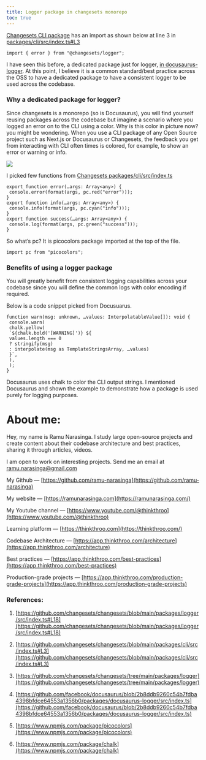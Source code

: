 ```yaml
---
title: Logger package in changesets monorepo
toc: true
---
```


[Changesets CLI package](https://github.com/changesets/changesets/blob/main/packages/cli/src/index.ts#L3) has an import as shown below at line 3 in [packages/cli/src/index.ts#L3](https://github.com/changesets/changesets/blob/main/packages/cli/src/index.ts#L3)

```plaintext
import { error } from "@changesets/logger";
```

I have seen this before, a dedicated package just for logger, [in docusaurus-logger](https://github.com/facebook/docusaurus/blob/2b8ddb9260c54b7fdba4398bfdce64553a1356b0/packages/docusaurus-logger/src/index.ts). At this point, I believe it is a common standard/best practice across the OSS to have a dedicated package to have a consistent logger to be used across the codebase.

### Why a dedicated package for logger?

Since changesets is a monorepo (so is Docusaurus), you will find yourself reusing packages across the codebase but imagine a scenario where you logged an error on to the CLI using a color. Why is this color in picture now? you might be wondering. When you use a CLI package of any Open Source project such as Next.js or Docusaurus or Changesets, the feedback you get from interacting with CLI often times is colored, for example, to show an error or warning or info.

![](https://cdn-images-1.medium.com/max/1600/1*EiOWVzae6Qoc_uBe74v3fw.png)

I picked few functions from [Changesets packages/cli/src/index.ts](https://github.com/changesets/changesets/blob/main/packages/cli/src/index.ts#L3)

```plaintext
export function error(…args: Array<any>) {
 console.error(format(args, pc.red("error")));
}
export function info(…args: Array<any>) {
 console.info(format(args, pc.cyan("info")));
}
export function success(…args: Array<any>) {
 console.log(format(args, pc.green("success")));
}
```

So what’s pc? It is picocolors package imported at the top of the file.

```plaintext
import pc from "picocolors";
```

### Benefits of using a logger package 

You will greatly benefit from consistent logging capabilities across your codebase since you will define the common logs with color encoding if required.

Below is a code snippet picked from Docusuarus.

```plaintext
function warn(msg: unknown, …values: InterpolatableValue[]): void {
 console.warn(
 chalk.yellow(
 `${chalk.bold('[WARNING]')} ${
 values.length === 0
 ? stringify(msg)
 : interpolate(msg as TemplateStringsArray, …values)
 }`,
 ),
 );
}
```

Docusaurus uses chalk to color the CLI output strings. I mentioned Docusaurus and shown the example to demonstrate how a package is used purely for logging purposes.

# **About me:**

Hey, my name is Ramu Narasinga. I study large open-source projects and create content about their codebase architecture and best practices, sharing it through articles, videos.

I am open to work on interesting projects. Send me an email at ramu.narasinga@gmail.com

My Github — [https://github.com/ramu-narasinga](https://github.com/ramu-narasinga)

My website — [https://ramunarasinga.com](https://ramunarasinga.com/)

My Youtube channel — [https://www.youtube.com/@thinkthroo](https://www.youtube.com/@thinkthroo)

Learning platform — [https://thinkthroo.com](https://thinkthroo.com/)

Codebase Architecture — [https://app.thinkthroo.com/architecture](https://app.thinkthroo.com/architecture)

Best practices — [https://app.thinkthroo.com/best-practices](https://app.thinkthroo.com/best-practices)

Production-grade projects — [https://app.thinkthroo.com/production-grade-projects](https://app.thinkthroo.com/production-grade-projects)

### References:

1. [https://github.com/changesets/changesets/blob/main/packages/logger/src/index.ts#L18](https://github.com/changesets/changesets/blob/main/packages/logger/src/index.ts#L18)
    
2. [https://github.com/changesets/changesets/blob/main/packages/cli/src/index.ts#L3](https://github.com/changesets/changesets/blob/main/packages/cli/src/index.ts#L3)
    
3. [https://github.com/changesets/changesets/tree/main/packages/logger](https://github.com/changesets/changesets/tree/main/packages/logger)
    
4. [https://github.com/facebook/docusaurus/blob/2b8ddb9260c54b7fdba4398bfdce64553a1356b0/packages/docusaurus-logger/src/index.ts](https://github.com/facebook/docusaurus/blob/2b8ddb9260c54b7fdba4398bfdce64553a1356b0/packages/docusaurus-logger/src/index.ts)
    
5. [https://www.npmjs.com/package/picocolors](https://www.npmjs.com/package/picocolors)
    
6. [https://www.npmjs.com/package/chalk](https://www.npmjs.com/package/chalk)